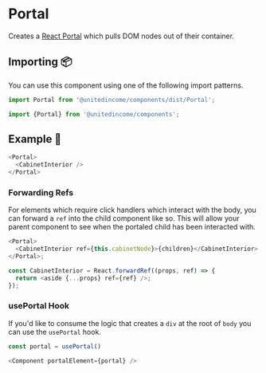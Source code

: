 # Portal

Creates a [React Portal](https://reactjs.org/docs/portals.html) which pulls DOM nodes out of their container.

## Importing 📦

You can use this component using one of the following import patterns.

```javascript
import Portal from '@unitedincome/components/dist/Portal';
```

```javascript
import {Portal} from '@unitedincome/components';
```

## Example 🚀

```javascript
<Portal>
  <CabinetInterior />
</Portal>
```

### Forwarding Refs

For elements which require click handlers which interact with the body, you can forward a `ref` into the child component like so. This will allow your parent component to see when the portaled child has been interacted with.

```javascript
<Portal>
  <CabinetInterior ref={this.cabinetNode}>{children}</CabinetInterior>
</Portal>;

const CabinetInterior = React.forwardRef((props, ref) => {
  return <aside {...props} ref={ref} />;
});
```

### usePortal Hook

If you'd like to consume the logic that creates a `div` at the root of `body` you can use the `usePortal` hook.

```javascript
const portal = usePortal()

<Component portalElement={portal} />
```
